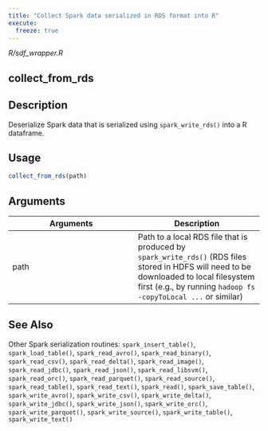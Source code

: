 ```yaml
---
title: "Collect Spark data serialized in RDS format into R"
execute:
  freeze: true
---
```


*R/sdf_wrapper.R*

## collect_from_rds

## Description
Deserialize Spark data that is serialized using `spark_write_rds()` into a R dataframe. 


## Usage
```r
collect_from_rds(path) 
```

## Arguments
|Arguments|Description|
|---|---|
| path | Path to a local RDS file that is produced by `spark_write_rds()` (RDS files stored in HDFS will need to be downloaded to local filesystem first (e.g., by running `hadoop fs -copyToLocal ...` or similar) |






## See Also
Other Spark serialization routines:  `spark_insert_table()`, `spark_load_table()`, `spark_read_avro()`, `spark_read_binary()`, `spark_read_csv()`, `spark_read_delta()`, `spark_read_image()`, `spark_read_jdbc()`, `spark_read_json()`, `spark_read_libsvm()`, `spark_read_orc()`, `spark_read_parquet()`, `spark_read_source()`, `spark_read_table()`, `spark_read_text()`, `spark_read()`, `spark_save_table()`, `spark_write_avro()`, `spark_write_csv()`, `spark_write_delta()`, `spark_write_jdbc()`, `spark_write_json()`, `spark_write_orc()`, `spark_write_parquet()`, `spark_write_source()`, `spark_write_table()`, `spark_write_text()`

